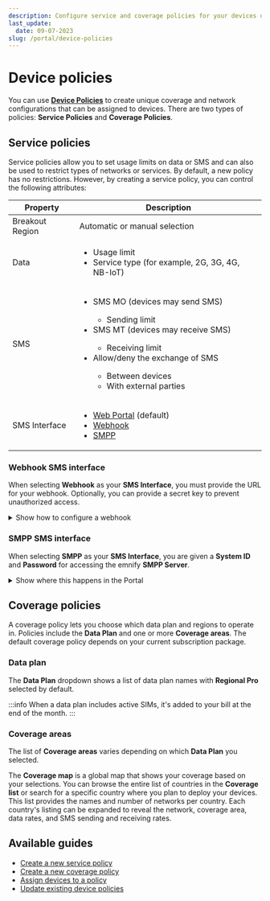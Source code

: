 ```yaml
---
description: Configure service and coverage policies for your devices on the emnify Portal
last_update:
  date: 09-07-2023
slug: /portal/device-policies
---
```


# Device policies

You can use [**Device Policies**](https://portal.emnify.com/device-policies) to create unique coverage and network configurations that can be assigned to devices.
There are two types of policies: **Service Policies** and **Coverage Policies**.

## Service policies

Service policies allow you to set usage limits on data or SMS and can also be used to restrict types of networks or services.
By default, a new policy has no restrictions.
However, by creating a service policy, you can control the following attributes:

| Property        | Description |
|-----------------|-------------|
| Breakout Region | Automatic or manual selection  |
| Data            | <ul><li>Usage limit</li><li>Service type (for example, 2G, 3G, 4G, NB-IoT)</li></ul> |
| SMS             | <ul><li>SMS MO (devices may send SMS)</li><ul><li>Sending limit</li></ul><li>SMS MT (devices may receive SMS)</li><ul><li>Receiving limit</li></ul><li>Allow/deny the exchange of SMS</li><ul><li>Between devices</li><li>With external parties</li></ul></ul> |
| SMS Interface   | <ul><li>[Web Portal](/portal/sms#send-sms-using-the-emnify-portal) (default)</li><li>[Webhook](#webhook-sms-interface)</li><li>[SMPP](/portal/sms#sms-via-smpp)</li></ul> |

### Webhook SMS interface

When selecting **Webhook** as your **SMS Interface**, you must provide the URL for your webhook.
Optionally, you can provide a secret key to prevent unauthorized access.

<details className="custom-details-troubleshooting">
  <summary>Show how to configure a webhook</summary>

  Select **Configure Webhook**.

  <img
    src={require('./assets/portal-service-policies-sms-interface-configure-webhook.png').default}
    alt=""
  />

  Provide the URL, optional secret key, and select **Add Webhook**.

  <img
    src={require('./assets/portal-service-policies-sms-interface-add-webhook.png').default}
    alt=""
  />
</details>

### SMPP SMS interface

When selecting **SMPP** as your **SMS Interface**, you are given a **System ID** and **Password** for accessing the emnify **SMPP Server**.

<details className="custom-details-troubleshooting">
  <summary>Show where this happens in the Portal</summary>
  <img
    src={require('./assets/portal-service-policies-sms-interface-smpp.png').default}
    alt=""
  />
</details>

## Coverage policies

A coverage policy lets you choose which data plan and regions to operate in.
Policies include the **Data Plan** and one or more **Coverage areas**.
The default coverage policy depends on your current subscription package.

### Data plan

The **Data Plan** dropdown shows a list of data plan names with **Regional Pro** selected by default.

:::info
When a data plan includes active SIMs, it's added to your bill at the end of the month.
:::

### Coverage areas

The list of **Coverage areas** varies depending on which **Data Plan** you selected.

The **Coverage map** is a global map that shows your coverage based on your selections.
You can browse the entire list of countries in the **Coverage list** or search for a specific country where you plan to deploy your devices.
This list provides the names and number of networks per country.
Each country's listing can be expanded to reveal the network, coverage area, data rates, and SMS sending and receiving rates.

## Available guides

- [Create a new service policy](/how-tos/create-service-policies)
- [Create a new coverage policy](/how-tos/create-coverage-policies)
- [Assign devices to a policy](/how-tos/assign-devices-to-policies)
- [Update existing device policies](/how-tos/update-existing-device-policies)
